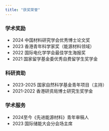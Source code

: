 ```yaml
---
title: "获奖荣誉"
---
```


### 学术奖励
- 2024 中国材料研究学会优秀博士论文奖
- 2023 香港青年科学家奖（能源材料领域）
- 2022 国际电化学学会最佳学生海报奖
- 2021 国家留学基金委优秀自费留学生奖学金

### 科研资助
- 2023-2025 国家自然科学基金青年项目（主持）
- 2021-2022 香港研资局博士研究生奖学金

### 学术服务
- 2024至今《先进能源材料》青年审稿人
- 2023 国际储能大会分会场主席
